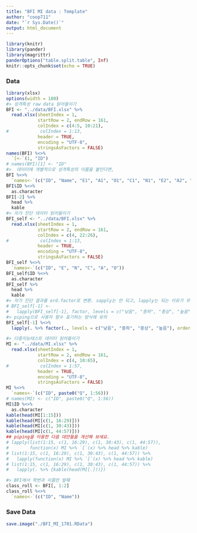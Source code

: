 ```yaml
---
title: "BFI MI data : Template"
author: "coop711"
date: "`r Sys.Date()`"
output: html_document
---
```


```r
library(knitr)
library(pander)
library(magrittr)
panderOptions("table.split.table", Inf)
knitr::opts_chunk$set(echo = TRUE)
```

### Data

```r
library(xlsx)
options(width = 180)
#> 성격특성 raw data 읽어들이기
BFI <- "../data/BFI.xlsx" %>% 
  read.xlsx(sheetIndex = 1, 
            startRow = 2, endRow = 161, 
            colIndex = c(4:5, 10:21),
#            colIndex = 1:13, 
            header = TRUE, 
            encoding = "UTF-8",
            stringsAsFactors = FALSE)
names(BFI) %<>%
  `[<-`(1, "ID")
# names(BFI)[1] <- "ID"
#>  데이터에 개별적으로 성격특성의 이름을 붙인다면, 
BFI %<>%
  `names<-`(c("ID", "Name", "E1", "A1", "O1", "C1", "N1", "E2", "A2", "O2", "C2", "N2", "O3", "A3"))
BFI$ID %<>%
  as.character
BFI[-2] %>% 
  head %>%
  kable
#> 자가 진단 데이터 읽어들이기
BFI_self <- "../data/BFI.xlsx" %>% 
  read.xlsx(sheetIndex = 1, 
            startRow = 2, endRow = 161, 
            colIndex = c(4, 22:26),
#            colIndex = 1:13, 
            header = TRUE, 
            encoding = "UTF-8",
            stringsAsFactors = FALSE)
BFI_self %<>%
  `names<-`(c("ID", "E", "N", "C", "A", "O"))
BFI_self$ID %<>%
  as.character
BFI_self %>%
  head %>%
  kable
#> 자가 진단 결과를 ord.factor로 변환. sapply는 안 되고, lapply는 되는 이유가 무엇일까?
# BFI_self[-1] <- 
#   lapply(BFI_self[-1], factor, levels = c("낮음", "중하", "중상", "높음"), ordered = TRUE)
#> piping으로 사용자 함수 표기하는 방식에 유의
BFI_self[-1] %<>% 
  lapply(. %>% factor(., levels = c("낮음", "중하", "중상", "높음"), ordered = TRUE))

#> 다중지능테스트 데이터 읽어들이기
MI <- "../data/MI.xlsx" %>%
  read.xlsx(sheetIndex = 1, 
            startRow = 2, endRow = 161, 
            colIndex = c(4, 10:65),
#            colIndex = 1:57, 
            header = TRUE, 
            encoding = "UTF-8",
            stringsAsFactors = FALSE)
MI %<>%
  `names<-`(c("ID", paste0("Q", 1:56)))
# names(MI) <- c("ID", paste0("Q", 1:56))
MI$ID %<>% 
  as.character
kable(head(MI[1:15]))
kable(head(MI[c(1, 16:29)]))
kable(head(MI[c(1, 30:43)]))
kable(head(MI[c(1, 44:57)]))
## piping을 이용한 다음 대안들을 개선해 보세요.
# lapply(list(1:15, c(1, 16:29), c(1, 30:43), c(1, 44:57)), 
#        function(x) MI %>% `[`(x) %>% head %>% kable)
# list(1:15, c(1, 16:29), c(1, 30:43), c(1, 44:57)) %>%
#   lapply(function(x) MI %>% `[`(x) %>% head %>% kable)
# list(1:15, c(1, 16:29), c(1, 30:43), c(1, 44:57)) %>%
#   lapply(. %>% {kable(head(MI[.]))})

#> BFI에서 학번과 이름만 발췌
class_roll <- BFI[, 1:2]
class_roll %<>%
  `names<-`(c("ID", "Name"))
```

### Save Data

```r
save.image("./BFI_MI_1701.RData")
```

